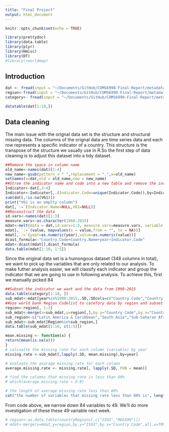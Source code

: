 ```yaml
---
title: "Final Project"
output: html_document
---
```


```r
knitr::opts_chunk$set(echo = TRUE)
```


```r
library(prettydoc)
library(data.table)
library(plyr)
library(Hmisc)
library(DT)
#library(rworldmap)
```

## Introduction


```r

dat <- fread(input = "~/Documents/GitHub/COMS6990-Final-Report/metadata/data.csv", verbose = FALSE)
region<-fread(input = "~/Documents/GitHub/COMS6990-Final-Report/metadata/Metadata_Country_API_SH.HIV.INCD.ZS_DS2_en_csv_v2.csv", verbose = FALSE)
category<- fread(input = "~/Documents/GitHub/COMS6990-Final-Report/metadata/Category.csv", verbose = FALSE)

datatable(dat[1:10,])

```

## Data cleaning

The main issue with the orignal data set is the structure and structural missing data. The columns of the orignal data are time series data and each row represents a specific indicator of a country. This structure is the transpose of the structure we usually use in R.So the first step of data cleaning is to adjust this dataset into a tidy dataset.

```r
##Remove the space in column name
old_name<-names(dat)[1:4]
new_name<-gsub(pattern = " ",replacement = ".",x=old_name)
setnames(x=dat,old = old_name,new = new_name)
##Stroe the indicator name and code into a new table and remove the indicator name from the original dataset.
Indicator<-dat[,3:4]
Indicator<-Indicator[,.(Indicator.Code=unique(Indicator.Code)),by=Indicator.Name]
sum(dat[,!is.na(V61)])
print("V61 is an emplty column")
dat[,`:=`(Indicator.Name=NULL,V61=NULL)]
##Reconstruct the data 
id.vars<-names(dat)[1:3]
measure.vars<-as.character(1960:2015)
mdat<-melt(data = dat,id.vars=1:3, measure.vars=measure.vars, variable.name = "year",variable.factor = FALSE)
mdat[, `:=`(value, mapvalues(x = value,from = "", to = NA))]
mdat[,`:=`(year=as.numeric(year),value=as.numeric(value))]
dcast_formula<-"Country.Code+Country.Name+year~Indicator.Code"
mdat<-dcast(mdat[],dcast_formula)
data.table(mdat[1:10, 1:5])

```

Since the original data set is a humongous dataset (348 columns in total), we want to pick up the variables that are only related to our analysis. To make futher analysis easier, we will classify each indicator and group the indicator that we are going to use in following analysis. To achieve this, first we manually picked 84
```r
##Subset the indicator we want and the data from 1990-2015
data.table(category[1:10, ])
sub_mdat<-mdat[year%in%1990:2015,.SD,.SDcols=c("Country.Code","Country.Name","year",unique(category$`Indicator Code`))]
##Use world bank Region Codelist to catefory data by region and subset only the region we want
region<-region[, 1:3]
sub_mdat<-merge(x=sub_mdat,y=region[,],by.y="Country Code",by.x="Country.Code",all.x=TRUE)
sub_region<-c("Latin America & Caribbean","South Asia","Sub-Saharan Africa","Middle East & North Africa")
sub_mdat<-sub_mdat[Region%in%sub_region,]
data.table(sub_mdat[1:10, c(1:5)])
```


```r
mean.missing <- function(x) {
return(mean(is.na(x)))
}
# calcualte the missing rate for each column (variable) by year
missing.rate <-sub_mdat[,lapply(.SD, mean.missing),by=year]

# evaluate the avarage missing rate for each column
average.missing.rate <- missing.rate[, lapply(.SD, FUN = mean)]

# find the columns that missing rate is less than 80%
# which(average.missing.rate < 0.8)

# the length of average missing rate less than 80%
cat("the number of variables that missing rate less than 80% is", length(which(average.missing.rate < 0.8)))
```
From code above, we narrow down 84 variables to 49. We'll do more investigation of these these 49 variable next week.
```r
# region<-as.data.table(countryRegions[,c("ISO3","REGION")])
# mdat<-merge(x=mdat,y=region,by.y="ISO3",by.x="Country.Code",all.x=TRUE)
```


